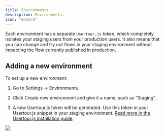 ```yaml
---
title: Environments
description: Environments.
icon: "envira"
---
```


Each environment has a separate `Usertour.js` token, which completely isolates your staging users from your production users. It also means that you can change and try out flows in your staging environment without impacting the flow currently published in production.

## Adding a new environment

To set up a new environment:

1. Go to Settings → Environments.

2. Click Create new environment and give it a name, such as “Staging”.

3. A new Usertour.js token will be generated. Use this token in your Usertour.js snippet in your staging environment. [Read more in the Usertour.js installation guide](/developers/usertourjs-reference/installation/).

![](/images/env-133511@2x.png)